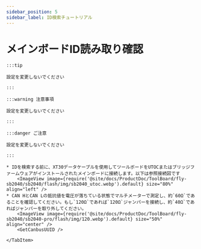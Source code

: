 ```yaml
---
sidebar_position: 5
sidebar_label: ID検索チュートリアル
---
```





# メインボードID読み取り確認

    :::tip

    設定を変更しないでください

    :::

    :::warning 注意事項

    設定を変更しないでください

    :::

    :::danger ご注意

    設定を変更しないでください

    :::

<Tabs>
    <TabItem value="can" label="CANBus UUID取得">

    * IDを検索する前に、XT30データケーブルを使用してツールボードをUTOCまたはブリッジファームウェアがインストールされたメインボードに接続します。以下は参照接続図です
        <ImageView image={require('@site/docs/ProductDoc/ToolBoard/fly-sb2040/sb2040/flash/img/sb2040_utoc.webp').default} size="80%" align="left" />
    * CAN HとCAN Lの抵抗値を電圧が落ちている状態でマルチメーターで測定し、約`60Ω`であることを確認してください。もし`120Ω`であれば`120Ω`ジャンパーを接続し、約`40Ω`であればジャンパーを取り外してください。
        <ImageView image={require('@site/docs/ProductDoc/ToolBoard/fly-sb2040/sb2040-pro/flash/img/120.webp').default} size="50%" align="center" /> 
        <GetCanbusUUID />

    </TabItem>
</Tabs>
